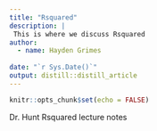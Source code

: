 ```yaml
---
title: "Rsquared"
description: |
 This is where we discuss Rsquared
author:
  - name: Hayden Grimes
    
date: "`r Sys.Date()`"
output: distill::distill_article
---
```


```r
knitr::opts_chunk$set(echo = FALSE)
```

Dr. Hunt Rsquared lecture notes



